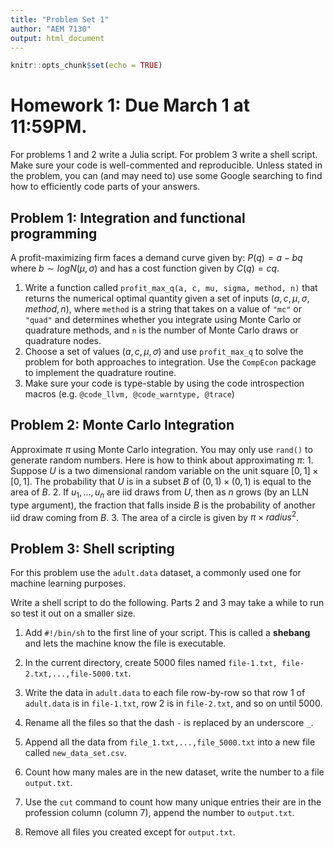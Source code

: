 ```yaml
---
title: "Problem Set 1"
author: "AEM 7130"
output: html_document
---
```


```r
knitr::opts_chunk$set(echo = TRUE)
```

# Homework 1: Due March 1 at 11:59PM.

For problems 1 and 2 write a Julia script. For problem 3 write a shell script. Make sure your code is well-commented and reproducible. Unless stated in the problem, you can (and may need to) use some Google searching to find how to efficiently code parts of your answers.

## Problem 1: Integration and functional programming
A profit-maximizing firm faces a demand curve given by: $P(q) = a-bq$ where $b\sim logN(\mu,\sigma)$ and has a cost function given by $C(q) = cq$. 

1. Write a function called `profit_max_q(a, c, mu, sigma, method, n)` that returns the numerical optimal quantity given a set of inputs $(a, c, \mu, \sigma, method, n)$, where `method` is a string that takes on a value of `"mc"` or `"quad"` and determines whether you integrate using Monte Carlo or quadrature methods, and `n` is the number of Monte Carlo draws or quadrature nodes.
2. Choose a set of values $(a, c, \mu, \sigma)$ and use `profit_max_q` to solve the problem for both approaches to integration. Use the `CompEcon` package to implement the quadrature routine.
3. Make sure your code is type-stable by using the code introspection macros (e.g. `@code_llvm, @code_warntype, @trace`)

## Problem 2: Monte Carlo Integration
Approximate $\pi$ using Monte Carlo integration. You may only use `rand()` to generate random numbers. Here is how to think about approximating $\pi$:
1. Suppose $U$ is a two dimensional random variable on the unit square $[0,1]\times[0,1]$. The probability that $U$ is in a subset $B$ of $(0,1)\times(0,1)$ is equal to the area of $B$.
2. If $u_1,...,u_n$ are iid draws from $U$, then as $n$ grows (by an LLN type argument), the fraction that falls inside $B$ is the probability of another iid draw coming from $B$.
3. The area of a circle is given by $\pi \times radius^2$.

## Problem 3: Shell scripting

For this problem use the `adult.data` dataset, a commonly used one for machine learning purposes.

Write a shell script to do the following. Parts 2 and 3 may take a while to run so test it out on a smaller size.

1. Add `#!/bin/sh` to the first line of your script. This is called a **shebang** and lets the machine know the file is executable.

2. In the current directory, create 5000 files named `file-1.txt, file-2.txt,...,file-5000.txt`.

3. Write the data in `adult.data` to each file row-by-row so that row 1 of `adult.data` is in `file-1.txt`, row 2 is in `file-2.txt`, and so on until 5000.

4. Rename all the files so that the dash `-` is replaced by an underscore `_`.

5. Append all the data from `file_1.txt,...,file_5000.txt` into a new file called `new_data_set.csv`.

6. Count how many males are in the new dataset, write the number to a file `output.txt`.

7. Use the `cut` command to count how many unique entries their are in the profession column (column 7), append the number to `output.txt`.

8. Remove all files you created except for `output.txt`.
